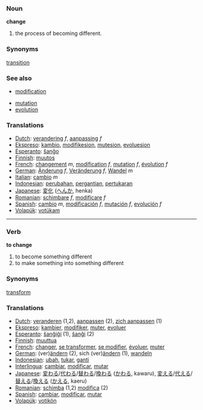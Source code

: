 === Noun ===

'''change'''

# the process of becoming different.

===Synonyms===
[[transition]]

=== See also ===
*[[modification]]

*[[mutation]]
*[[evolution]]

===Translations===
*[[Dutch]]: [[verandering]] ''f'', [[aanpassing]] ''f''
*[[Ekspreso]]: [[kambio]], [[modifikesion]], [[mutesion]], [[evoluesion]]
*[[Esperanto]]: [[ŝanĝo]]
*[[Finnish]]: [[muutos]]
*[[French]]: [[changement]] ''m'', [[modification]] ''f'', [[mutation]] ''f'', [[évolution]] ''f''
*[[German]]: [[Änderung]] ''f'', [[Veränderung]] ''f'', [[Wandel]] ''m''
*[[Italian]]: [[cambio]] ''m''
*[[Indonesian]]: [[ubah|perubahan]], [[ganti|pergantian]], [[tukar|pertukaran]]
*[[Japanese]]: [[変化]] ([[へんか]], henka)
*[[Romanian]]: [[schimbare]] ''f'', [[modificare]] ''f''
*[[Spanish]]: [[cambio]] ''m'', [[modificación]] ''f'', [[mutación]] ''f'', [[evolución]] ''f''
*[[Volapük]]: [[votükam]]

----

=== Verb ===

'''to change'''

# to become something different
# to make something into something different

===Synonyms===
[[transform]]

=== Translations ===
*[[Dutch]]: [[veranderen]] (1,2), [[aanpassen]] (2), [[zich aanpassen]] (1)
*[[Ekspreso]]: [[kambier]], [[modifiker]], [[muter]], [[evoluer]]
*[[Esperanto]]: [[ŝanĝiĝi]] (1), [[ŝanĝi]] (2)
*[[Finnish]]: [[muuttua]]
*[[French]]: [[changer]], [[se transformer]], [[se modifier]], [[évoluer]], [[muter]]
*[[German]]: (ver)[[ändern]] (2), sich (ver)[[ändern]] (1), [[wandeln]]
*[[Indonesian]]: [[ubah]], [[tukar]], [[ganti]]
*[[Interlingua]]: [[cambiar]], [[modificar]], [[mutar]]
*[[Japanese]]: [[変わる]]/[[代わる]]/[[替わる]]/[[換わる]] ([[かわる]], kawaru), [[変える]]/[[代える]]/[[替える]]/[[換える]] ([[かえる]], kaeru)
*[[Romanian]]: [[schimba]] (1,2) [[modifica]] (2)
*[[Spanish]]: [[cambiar]], [[modificar]], [[mutar]]
*[[Volapük]]: [[votikön]]